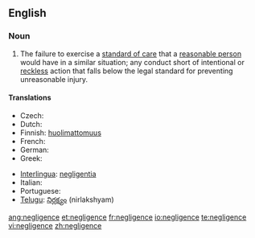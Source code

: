 ==English==

===Noun===
{{en-noun|-}}

# {{law}} The failure to exercise a [[standard of care]] that a [[reasonable person]] would have in a similar situation; any conduct short of intentional or [[reckless]] action that falls below the legal standard for preventing unreasonable injury.
{{wikipedia}}

====Translations====
{{trans-top|failure to exercise a standard of care (law)}}
* Czech: {{t-|cs|nedbalost|f}}
* Dutch: {{t+|nl|nalatigheid}}
* Finnish: [[huolimattomuus]]
* French: {{t-|fr|négligence coupable}} {{f}}
* German: {{t-|de|Fahrlässigkeit|f}}
* Greek: {{t+|el|αβλεψία|f|tr=avlepsía|sc=Grek}}
{{trans-mid}}
* [[Interlingua]]: [[negligentia]]
* Italian: {{t+|it|negligenza|f}}
* Portuguese: {{t+|pt|negligência|f}}
* [[Telugu]]: [[నిర్లక్ష్యం]] (nirlakshyam)
{{trans-bottom}}

[[ang:negligence]]
[[et:negligence]]
[[fr:negligence]]
[[io:negligence]]
[[te:negligence]]
[[vi:negligence]]
[[zh:negligence]]